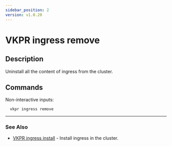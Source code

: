 ```yaml
---
sidebar_position: 2
version: v1.0.20
---
```


# VKPR ingress remove

## Description

Uninstall all the content of ingress from the cluster.

## Commands

Non-interactive inputs:

```bash
  vkpr ingress remove
```

---

### See Also

- [VKPR ingress install](/docs/commands/ingress/vkpr_ingress_install) - Install ingress in the cluster.
